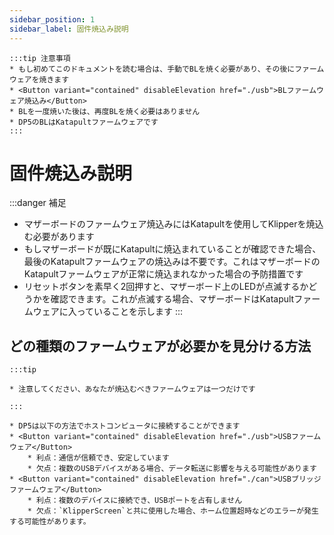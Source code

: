 ```yaml
---
sidebar_position: 1
sidebar_label: 固件焼込み説明
---
```





    :::tip 注意事項
    * もし初めてこのドキュメントを読む場合は、手動でBLを焼く必要があり、その後にファームウェアを焼きます 
    * <Button variant="contained" disableElevation href="./usb">BLファームウェア焼込み</Button>
    * BLを一度焼いた後は、再度BLを焼く必要はありません
    * DP5のBLはKatapultファームウェアです
    :::


# 固件焼込み説明

:::danger 補足
* マザーボードのファームウェア焼込みにはKatapultを使用してKlipperを焼込む必要があります
* もしマザーボードが既にKatapultに焼込まれていることが確認できた場合、最後のKatapultファームウェアの焼込みは不要です。これはマザーボードのKatapultファームウェアが正常に焼込まれなかった場合の予防措置です
* リセットボタンを素早く2回押すと、マザーボード上のLEDが点滅するかどうかを確認できます。これが点滅する場合、マザーボードはKatapultファームウェアに入っていることを示します
:::

## どの種類のファームウェアが必要かを見分ける方法

    :::tip

    * 注意してください、あなたが焼込むべきファームウェアは一つだけです

    :::
    
    * DP5は以下の方法でホストコンピュータに接続することができます
    * <Button variant="contained" disableElevation href="./usb">USBファームウェア</Button>
        * 利点：通信が信頼でき、安定しています
        * 欠点：複数のUSBデバイスがある場合、データ転送に影響を与える可能性があります
    * <Button variant="contained" disableElevation href="./can">USBブリッジファームウェア</Button>
        * 利点：複数のデバイスに接続でき、USBポートを占有しません
        * 欠点：`KlipperScreen`と共に使用した場合、ホーム位置超時などのエラーが発生する可能性があります。
